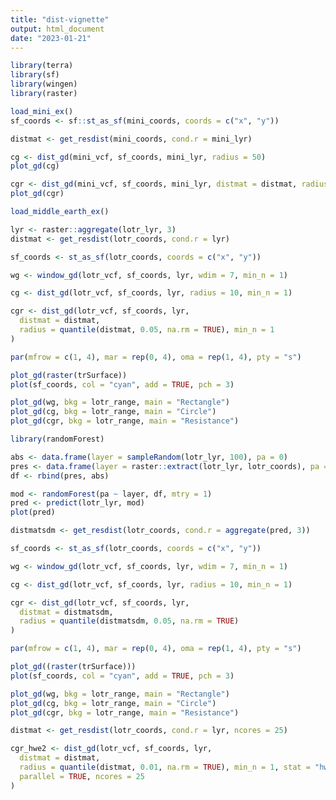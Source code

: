 ```yaml
---
title: "dist-vignette"
output: html_document
date: "2023-01-21"
---
```

```r
library(terra)
library(sf)
library(wingen)
library(raster)
```


```r
load_mini_ex()
sf_coords <- sf::st_as_sf(mini_coords, coords = c("x", "y"))
```

```r
distmat <- get_resdist(mini_coords, cond.r = mini_lyr)
```

```r
cg <- dist_gd(mini_vcf, sf_coords, mini_lyr, radius = 50)
plot_gd(cg)

cgr <- dist_gd(mini_vcf, sf_coords, mini_lyr, distmat = distmat, radius = 250)
plot_gd(cgr)
```

```r
load_middle_earth_ex()
```

```r
lyr <- raster::aggregate(lotr_lyr, 3)
distmat <- get_resdist(lotr_coords, cond.r = lyr)
```

```r
sf_coords <- st_as_sf(lotr_coords, coords = c("x", "y"))

wg <- window_gd(lotr_vcf, sf_coords, lyr, wdim = 7, min_n = 1)

cg <- dist_gd(lotr_vcf, sf_coords, lyr, radius = 10, min_n = 1)

cgr <- dist_gd(lotr_vcf, sf_coords, lyr,
  distmat = distmat,
  radius = quantile(distmat, 0.05, na.rm = TRUE), min_n = 1
)
```

```r
par(mfrow = c(1, 4), mar = rep(0, 4), oma = rep(1, 4), pty = "s")

plot_gd(raster(trSurface))
plot(sf_coords, col = "cyan", add = TRUE, pch = 3)

plot_gd(wg, bkg = lotr_range, main = "Rectangle")
plot_gd(cg, bkg = lotr_range, main = "Circle")
plot_gd(cgr, bkg = lotr_range, main = "Resistance")
```

```r
library(randomForest)

abs <- data.frame(layer = sampleRandom(lotr_lyr, 100), pa = 0)
pres <- data.frame(layer = raster::extract(lotr_lyr, lotr_coords), pa = 1)
df <- rbind(pres, abs)

mod <- randomForest(pa ~ layer, df, mtry = 1)
pred <- predict(lotr_lyr, mod)
plot(pred)
```

```r
distmatsdm <- get_resdist(lotr_coords, cond.r = aggregate(pred, 3))
```

```r
sf_coords <- st_as_sf(lotr_coords, coords = c("x", "y"))

wg <- window_gd(lotr_vcf, sf_coords, lyr, wdim = 7, min_n = 1)

cg <- dist_gd(lotr_vcf, sf_coords, lyr, radius = 10, min_n = 1)

cgr <- dist_gd(lotr_vcf, sf_coords, lyr,
  distmat = distmatsdm,
  radius = quantile(distmatsdm, 0.05, na.rm = TRUE)
)
```

```r
par(mfrow = c(1, 4), mar = rep(0, 4), oma = rep(1, 4), pty = "s")

plot_gd((raster(trSurface)))
plot(sf_coords, col = "cyan", add = TRUE, pch = 3)

plot_gd(wg, bkg = lotr_range, main = "Rectangle")
plot_gd(cg, bkg = lotr_range, main = "Circle")
plot_gd(cgr, bkg = lotr_range, main = "Resistance")
```

```r
distmat <- get_resdist(lotr_coords, cond.r = lyr, ncores = 25)

cgr_hwe2 <- dist_gd(lotr_vcf, sf_coords, lyr,
  distmat = distmat,
  radius = quantile(distmat, 0.01, na.rm = TRUE), min_n = 1, stat = "hwe",
  parallel = TRUE, ncores = 25
)
```

